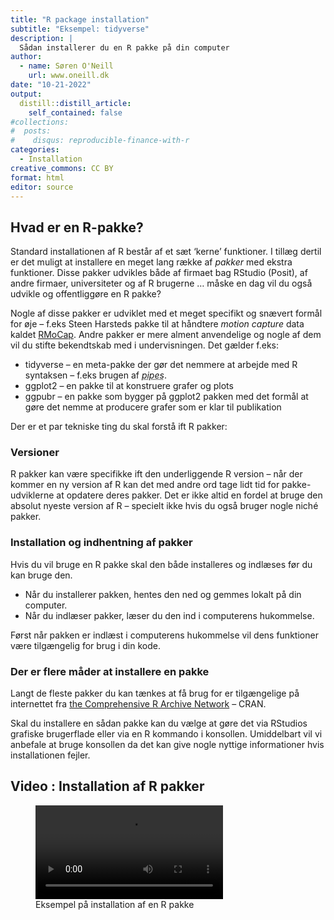 ```yaml
---
title: "R package installation"
subtitle: "Eksempel: tidyverse"
description: |
  Sådan installerer du en R pakke på din computer
author:
  - name: Søren O'Neill
    url: www.oneill.dk
date: "10-21-2022"
output:
  distill::distill_article:
    self_contained: false
#collections:
#  posts:
#    disqus: reproducible-finance-with-r
categories:
  - Installation
creative_commons: CC BY
format: html
editor: source
---
```


## Hvad er en R-pakke?

Standard installationen af R består af et sæt 'kerne' funktioner. I tillæg dertil er det muligt at installere en meget lang række af _pakker_ med ekstra funktioner. Disse pakker udvikles både af firmaet bag RStudio (Posit), af andre firmaer, universiteter og af R brugerne ... måske en dag vil du også udvikle og offentliggøre en R pakke?

Nogle af disse pakker er udviklet med et meget specifikt og snævert formål for øje -- f.eks Steen Harsteds pakke til at håndtere _motion capture_ data kaldet [RMoCap]("https://github.com/steenharsted/RMoCap"). Andre pakker er mere alment anvendelige og nogle af dem vil du stifte bekendtskab med i undervisningen. Det gælder f.eks:

* tidyverse -- en meta-pakke der gør det nemmere at arbejde med R syntaksen -- f.eks brugen af <abbr title="En pipe skrives som: A %>% B. Det er en nem og letforståelig måde at kæde forskellige R funktioner sammen sådan at resultatet af en funktion A bruges som input til den næste funktion B.">_pipes_</abbr>.
* ggplot2 -- en pakke til at konstruere grafer og plots
* ggpubr -- en pakke som bygger på ggplot2 pakken med det formål at gøre det nemme at producere grafer som er klar til publikation

Der er et par tekniske ting du skal forstå ift R pakker:

### Versioner

R pakker kan være specifikke ift den underliggende R version -- når der kommer en ny version af R kan det med andre ord tage lidt tid for pakke-udviklerne at opdatere deres pakker. Det er ikke altid en fordel at bruge den absolut nyeste version af R -- specielt ikke hvis du også bruger nogle niché pakker.

### Installation og indhentning af pakker

Hvis du vil bruge en R pakke skal den både installeres og indlæses før du kan bruge den.

* Når du installerer pakken, hentes den ned og gemmes lokalt på din computer.
* Når du indlæser pakker, læser du den ind i computerens hukommelse.

Først når pakken er indlæst i computerens hukommelse vil dens funktioner være tilgængelig for brug i din kode.

### Der er flere måder at installere en pakke

Langt de fleste pakker du kan tænkes at få brug for er tilgængelige på internettet fra [the Comprehensive R Archive Network](https://cran.r-project.org/) -- CRAN.

Skal du installere en sådan pakke kan du vælge at gøre det via RStudios grafiske brugerflade eller via en R kommando i konsollen. Umiddelbart vil vi anbefale at bruge konsollen da det kan give nogle nyttige informationer hvis installationen fejler.

::: {.callout-note collapse="true"}
## Video : Installation af R pakker

![Eksempel på installation af en R pakke](video/install_packages_easy.webm)
:::

<script src="https://giscus.app/client.js"
        data-repo="sorenoneill/r4phd"
        data-repo-id="R_kgDOJ9etDQ"
        data-category="Announcements"
        data-category-id="DIC_kwDOJ9etDc4CYApF"
        data-mapping="pathname"
        data-strict="0"
        data-reactions-enabled="0"
        data-emit-metadata="0"
        data-input-position="bottom"
        data-theme="cobalt"
        data-lang="en"
        crossorigin="anonymous"
        async>
</script>